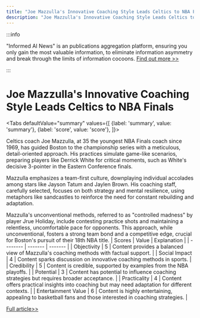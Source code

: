 ```yaml
---
title: "Joe Mazzulla's Innovative Coaching Style Leads Celtics to NBA Finals"
description: "Joe Mazzulla's Innovative Coaching Style Leads Celtics to NBA Finals"
---
```



:::info

"Informed AI News" is an publications aggregation platform, ensuring you only gain the most valuable information, to eliminate information asymmetry and break through the limits of information cocoons.  [Find out more >>](/)

:::

# Joe Mazzulla's Innovative Coaching Style Leads Celtics to NBA Finals


<Tabs
	defaultValue="summary"
	values={[
	{label: 'summary', value: 'summary'},
	{label: 'score', value: 'score'},
]}>
<TabItem value="summary">


Celtics coach Joe Mazzulla, at 35 the youngest NBA Finals coach since 1969, has guided Boston to the championship series with a meticulous, detail-oriented approach. His practices simulate game-like scenarios, preparing players like Derrick White for critical moments, such as White's decisive 3-pointer in the Eastern Conference finals.

Mazzulla emphasizes a team-first culture, downplaying individual accolades among stars like Jayson Tatum and Jaylen Brown. His coaching staff, carefully selected, focuses on both strategy and mental resilience, using metaphors like sandcastles to reinforce the need for constant rebuilding and adaptation.

Mazzulla's unconventional methods, referred to as "controlled madness" by player Jrue Holiday, include contesting practice shots and maintaining a relentless, uncomfortable pace for opponents. This approach, while unconventional, fosters a strong team bond and a competitive edge, crucial for Boston's pursuit of their 18th NBA title.
</TabItem>
<TabItem value="score">
	| Scores     | Value   | Explanation |
	| -------- | ------- | ------- |
	| Objectivity  | 5    | Content provides a balanced view of Mazzulla's coaching methods with factual support.    |
	| Social Impact | 4     | Content sparks discussion on innovative coaching methods in sports.    |
	| Credibility    | 5    | Content is credible, supported by examples from the NBA playoffs.    |
	| Potential    | 3    | Content has potential to influence coaching strategies but requires broader acceptance.    |
	| Practicality    | 4    | Content offers practical insights into coaching but may need adaptation for different contexts.    |
	| Entertainment Value    | 6    | Content is highly entertaining, appealing to basketball fans and those interested in coaching strategies.    |
</TabItem>
</Tabs>

[Full article>>](https://apnews.com/article/joe-mazzulla-celtics-nba-finals-ec3271c1bc95d73ef24209fe4fa874b5)
